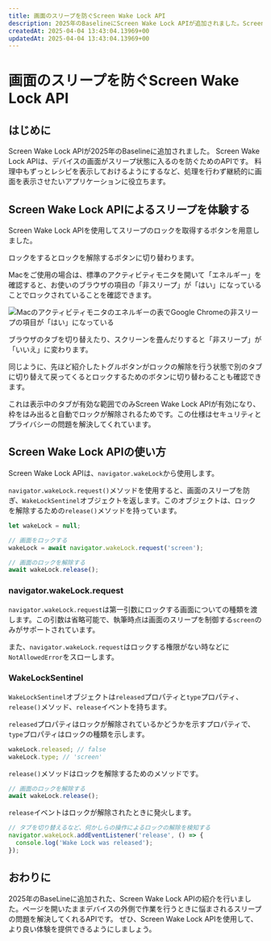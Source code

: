 ```yaml
---
title: 画面のスリープを防ぐScreen Wake Lock API
description: 2025年のBaselineにScreen Wake Lock APIが追加されました。Screen Wake Lock APIは、デバイスの画面がスリープ状態に入るのを防ぐためのAPIです。この機能により処理が行われていない状態でも継続的に画面を表示する体験を実現できるようになりました。
createdAt: 2025-04-04 13:43:04.13969+00
updatedAt: 2025-04-04 13:43:04.13969+00
---
```



# 画面のスリープを防ぐScreen Wake Lock API

<BaselineStatus featureId="screen-wake-lock"></BaselineStatus>

## はじめに

Screen Wake Lock APIが2025年のBaselineに追加されました。
Screen Wake Lock APIは、デバイスの画面がスリープ状態に入るのを防ぐためのAPIです。 料理中もずっとレシピを表示しておけるようにするなど、処理を行わず継続的に画面を表示させたいアプリケーションに役立ちます。

## Screen Wake Lock APIによるスリープを体験する

Screen Wake Lock APIを使用してスリープのロックを取得するボタンを用意しました。

<Playground title="Screen Wake Lock API">
  <Example1 />
</Playground>

ロックをするとロックを解除するボタンに切り替わります。

Macをご使用の場合は、標準のアクティビティモニタを開いて「エネルギー」を確認すると、お使いのブラウザの項目の「非スリープ」が「はい」になっていることでロックされていることを確認できます。

<Image
  src={monitor}
  alt="Macのアクティビティモニタのエネルギーの表でGoogle Chromeの非スリープの項目が「はい」になっている"
/>

ブラウザのタブを切り替えたり、スクリーンを畳んだりすると「非スリープ」が「いいえ」に変わります。

同じように、先ほど紹介したトグルボタンがロックの解除を行う状態で別のタブに切り替えて戻ってくるとロックするためのボタンに切り替わることも確認できます。

これは表示中のタブが有効な範囲でのみScreen Wake Lock APIが有効になり、枠をはみ出ると自動でロックが解除されるためです。この仕様はセキュリティとプライバシーの問題を解決してくれています。

## Screen Wake Lock APIの使い方

Screen Wake Lock APIは、`navigator.wakeLock`から使用します。

`navigator.wakeLock.request()`メソッドを使用すると、画面のスリープを防ぎ、`WakeLockSentinel`オブジェクトを返します。このオブジェクトは、ロックを解除するための`release()`メソッドを持っています。

```js
let wakeLock = null;

// 画面をロックする
wakeLock = await navigator.wakeLock.request('screen');

// 画面のロックを解除する
await wakeLock.release();
```

### navigator.wakeLock.request

`navigator.wakeLock.request`は第一引数にロックする画面についての種類を渡します。この引数は省略可能で、執筆時点は画面のスリープを制御する`screen`のみがサポートされています。

また、`navigator.wakeLock.request`はロックする権限がない時などに`NotAllowedError`をスローします。

### WakeLockSentinel

`WakeLockSentinel`オブジェクトは`released`プロパティと`type`プロパティ、`release()`メソッド、`release`イベントを持ちます。

`released`プロパティはロックが解除されているかどうかを示すプロパティで、`type`プロパティはロックの種類を示します。

```js
wakeLock.released; // false
wakeLock.type; // 'screen'
```

`release()`メソッドはロックを解除するためのメソッドです。

```js
// 画面のロックを解除する
await wakeLock.release();
```

`release`イベントはロックが解除されたときに発火します。

```js
// タブを切り替えるなど、何かしらの操作によるロックの解除を検知する
navigator.wakeLock.addEventListener('release', () => {
  console.log('Wake Lock was released');
});
```

## おわりに

2025年のBaseLineに追加された、Screen Wake Lock APIの紹介を行いました。ページを開いたままデバイスの外側で作業を行うときに悩まされるスリープの問題を解決してくれるAPIです。
ぜひ、Screen Wake Lock APIを使用して、より良い体験を提供できるようにしましょう。
